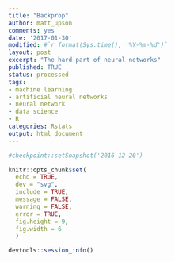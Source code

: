 ```yaml
---
title: "Backprop"
author: matt_upson
comments: yes
date: '2017-01-30'
modified: #`r format(Sys.time(), '%Y-%m-%d')`
layout: post
excerpt: "The hard part of neural networks"
published: TRUE
status: processed
tags:
- machine learning
- artificial neural networks
- neural network
- data science
- R
categories: Rstats
output: html_document
---
```


```r
#checkpoint::setSnapshot('2016-12-20')

knitr::opts_chunk$set(
  echo = TRUE,
  dev = "svg",
  include = TRUE,
  message = FALSE,
  warning = FALSE,
  error = TRUE,
  fig.height = 9, 
  fig.width = 6
  )
```




```r
devtools::session_info()
```
